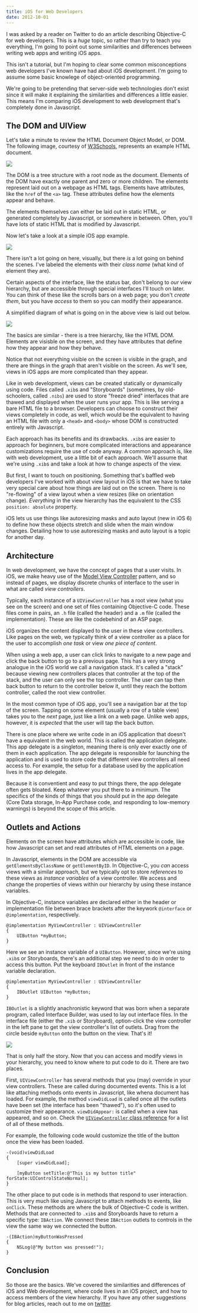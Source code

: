 ```yaml
---
title: iOS for Web Developers
date: 2012-10-01
---
```


I was asked by a reader on Twitter to do an article describing Objective-C for web developers. This is a _huge_ topic, so rather than try to teach you everything, I'm going to point out some similarities and differences between writing web apps and writing iOS apps.

This isn't a tutorial, but I'm hoping to clear some common misconceptions web developers I've known have had about iOS development. I'm going to assume some basic knowlege of object-oriented programming.

We're going to be pretending that server-side web technologies don't exist since it will make it explaining the similarities and differences a little easier. This means I'm comparing iOS development to web development that's completely done in Javascript.

## The DOM and UIView

Let's take a minute to review the HTML Document Object Model, or DOM. The following image, courtesy of [W3Schools](http://www.w3schools.com/htmldom/default.asp), represents an example HTML document.

![](./0592FD6876B24EF5AD3CBF8C64F5F07D.png)

The DOM is a tree structure with a root node as the document. Elements of the DOM have exactly one parent and zero or more children. The elements represent laid out on a webpage as HTML tags. Elements have attributes, like the `href` of the `<a>` tag. These attributes define how the elements appear and behave.

The elements themselves can either be laid out in static HTML, or generated completely by Javascript, or somewhere in between. Often, you'll have lots of static HTML that is modified by Javascript.

Now let's take a look at a simple iOS app example.

![](./614DEB35A7A54927BFD128009FAC44E5.png)

There isn't a lot going on here, visually, but there _is_ a lot going on behind the scenes. I've labeled the elements with their _class name_ (what kind of element they are).

Certain aspects of the interface, like the status bar, don't belong to _our_ view hierarchy, but are accessible through special interfaces I'll touch on later. You can think of these like the scrolls bars on a web page; you don't _create them_, but you have _access_ to them so you can modify their appearance.

A simplified diagram of what is going on in the above view is laid out below.

![](./BA5ECBB142C94ADF90776AA88ACE5B9D.png)

The basics are similar - there is a tree hierarchy, like the HTML DOM. Elements are visisble on the screen, and they have attributes that define how they appear and how they behave.

Notice that not everything visible on the screen is visible in the graph, and there are things in the graph that aren't visible on the screen. As we'll see, views in iOS apps are more complicated than they appear.

Like in web development, views can be created statically or dynamically using code. Files called `.xib`s and "Storyboards" (sometimes, by old-schoolers, called `.nibs`) are used to store "freeze dried" interfaces that are thawed and displayed when the user runs your app. This is like serving a bare HTML file to a browser. Developers can choose to construct their views completely in code, as well, which would be the equivalent to having an HTML file with only a `<head>` and `<body>` whose DOM is constructed entirely with Javascript.

Each approach has its benefits and its drawbacks. `.xib`s are easier to approach for beginners, but more complicated interactions and appearance customizations require the use of code anyway. A common approach is, like with web development, use a little bit of each approach. We'll assume that we're using `.xib`s and take a look at how to change aspects of the view.

But first, I want to touch on positioning. Something that's baffled web developers I've worked with about view layout in iOS is that we have to take very special care about how things are laid out on the screen. There is no "re-flowing" of a view layout when a view resizes (like on orientation change). _Everything_ in the view hierarchy has the equivalent to the CSS `position: absolute` property.

iOS lets us use things like autoresizing masks and auto layout (new in iOS 6) to define how these objects stretch and slide when the main window changes. Detailing how to use autoresizing masks and auto layout is a topic for another day.

## Architecture

In web development, we have the concept of pages that a user visits. In iOS, we make heavy use of the [Model View Controller](http://en.wikipedia.org/wiki/Model%E2%80%93view%E2%80%93controller) pattern, and so instead of pages, we display discrete chunks of interface to the user in what are called _view controllers_.

Typically, each instance of a `UIViewController` has a root view (what you see on the screen) and one set of files containing Objective-C code. These files come in pairs, an `.h` file (called the header) and a `.m` file (called the implementation). These are like the codebehind of an ASP page.

iOS organizes the content displayed to the user in these view controllers. Like pages on the web, we typically think of a view controller as a place for the user to accomplish _one task_ or view _one piece of content_.

When using a web app, a user can click links to navigate to a new page and click the back button to go to a previous page. This has a very strong analogue in the iOS world we call a navigation stack. It's called a "stack" because viewing new controllers places that controller at the top of the stack, and the user can only see the top controller. The user can tap then back button to return to the controller below it, until they reach the bottom controller, called the root view controller.

In the most common type of iOS app, you'll see a navigation bar at the top of the screen. Tapping on some element (usually a row of a table view) takes you to the _next_ page, just like a link on a web page. Unlike web apps, however, it is _expected_ that the user will tap the back button.

There is one place where we write code in an iOS application that doesn't have a equivalent in the web world. This is called the application delegate. This app delegate is a singleton, meaning there is only ever exactly one of them in each application. The app delegate is responsible for launching the application and is used to store code that different view controllers all need access to. For example, the setup for a database used by the application lives in the app delegate.

Because it is conventient and easy to put things there, the app delegate often gets bloated. Keep whatever you put there to a minimum. The specifics of the kinds of things that you should put in the app delegate (Core Data storage, In-App Purchase code, and responding to low-memory warnings) is beyond the scope of this article.

## Outlets and Actions

Elements on the screen have attributes which are accessible in code, like how Javascript can set and read attributes of HTML elements on a page.

In Javascript, elements in the DOM are accessible via `getElementsByClassName` or `getElementByID`. In Objective-C, you _can_ access views with a similar approach, but we typically opt to store _references_ to these views as _instance variables_ of a view controller. We access and change the properties of views within our hierarchy by using these instance variables.

In Objective-C, instance variables are declared either in the header or implementation file between brace brackets after the keywork `@interface` or `@implementation`, respectively.

```
@implementation MyViewController : UIViewController
{
    UIButton *myButton;
}
```

Here we see an instance variable of a `UIButton`. However, since we're using `.xib`s or Storyboards, there's an additional step we need to do in order to access this button. Put the keyboard `IBOutlet` in front of the instance variable declaration.

```
@implementation MyViewController : UIViewController
{
    IBOutlet UIButton *myButton;
}
```

`IBOutlet` is a slightly anachronistic keyword that was born when a separate program, called Interface Builder, was used to lay out interface files. In the interface file (either the `.xib` or Storyboard), option-click the view controller in the left pane to get the view controller's list of outlets. Drag from the circle beside `myButton` onto the button on the view. That's it!

![](./2CF509714C4D48138550C828114B2A46.png)

That is only half the story. Now that you can access and modify views in your hierarchy, you need to know where to put code to do it. There are two places.

First, `UIViewController` has several methods that you (may) override in your view controllers. These are called during documented events. This is a lot like attaching methods onto events in Javascript, like whena document has loaded. For example, the method `viewDidLoad` is called once all the outlets have been set (the interface has been "thawed"), so it's often used to customize their appearance. `viewDidAppear:` is called when a view has appeared, and so on. Check the [`UIViewController` class reference](http://developer.apple.com/library/ios/#documentation/uikit/reference/UIViewController_Class/Reference/Reference.html) for a list of all of these methods.

For example, the following code would customize the title of the button once the view has been loaded.

```
-(void)viewDidLoad
{
    [super viewDidLoad];

    [myButton setTitle:@"This is my button title" forState:UIControlStateNormal];
}
```

The other place to put code is in methods that respond to user interaction. This is very much like using Javascript to attach methods to events, like `onClick`. These methods are where the bulk of Objective-C code is written. Methods that are connected to `.xib`s and Storyboards have to return a specific type: `IBAction`. We connect these `IBAction` outlets to controls in the view the same way we connected the button.

```
-(IBAction)myButtonWasPressed
{
    NSLog(@"My button was pressed!");
}
```

## Conclusion

So those are the basics. We've covered the similarities and differences of iOS and Web development, where code lives in an iOS project, and how to access members of the view hierarchy. If you have any other suggestions for blog articles, reach out to me on [twitter](http://twitter.com/ashfurrow).
